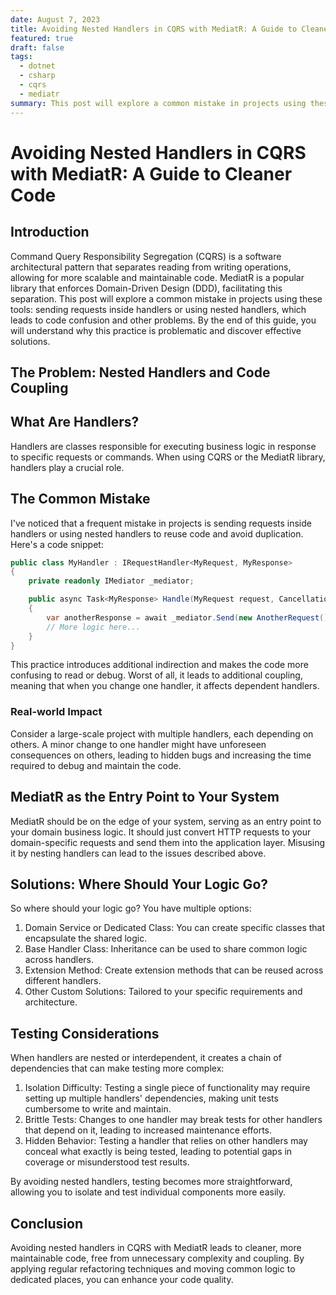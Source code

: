 ```yaml
---
date: August 7, 2023
title: Avoiding Nested Handlers in CQRS with MediatR: A Guide to Cleaner Code
featured: true
draft: false
tags:
  - dotnet
  - csharp
  - cqrs
  - mediatr
summary: This post will explore a common mistake in projects using these tools: sending requests inside handlers or using nested handlers, which leads to code confusion and other problems. By the end of this guide, you will understand why this practice is problematic and discover effective solutions.
---
```


# Avoiding Nested Handlers in CQRS with MediatR: A Guide to Cleaner Code

## Introduction

Command Query Responsibility Segregation (CQRS) is a software architectural pattern that separates reading from writing operations, allowing for more scalable and maintainable code. MediatR is a popular library that enforces Domain-Driven Design (DDD), facilitating this separation. This post will explore a common mistake in projects using these tools: sending requests inside handlers or using nested handlers, which leads to code confusion and other problems. By the end of this guide, you will understand why this practice is problematic and discover effective solutions.

## The Problem: Nested Handlers and Code Coupling

## What Are Handlers?

Handlers are classes responsible for executing business logic in response to specific requests or commands. When using CQRS or the MediatR library, handlers play a crucial role.

## The Common Mistake

I've noticed that a frequent mistake in projects is sending requests inside handlers or using nested handlers to reuse code and avoid duplication. Here's a code snippet:

```csharp
public class MyHandler : IRequestHandler<MyRequest, MyResponse>
{
    private readonly IMediator _mediator;

    public async Task<MyResponse> Handle(MyRequest request, CancellationToken cancellationToken)
    {
        var anotherResponse = await _mediator.Send(new AnotherRequest(), cancellationToken);
        // More logic here...
    }
}
```

This practice introduces additional indirection and makes the code more confusing to read or debug. Worst of all, it leads to additional coupling, meaning that when you change one handler, it affects dependent handlers.

### Real-world Impact

Consider a large-scale project with multiple handlers, each depending on others. A minor change to one handler might have unforeseen consequences on others, leading to hidden bugs and increasing the time required to debug and maintain the code.


## MediatR as the Entry Point to Your System

MediatR should be on the edge of your system, serving as an entry point to your domain business logic. It should just convert HTTP requests to your domain-specific requests and send them into the application layer. Misusing it by nesting handlers can lead to the issues described above.

## Solutions: Where Should Your Logic Go?

So where should your logic go? You have multiple options:

1. Domain Service or Dedicated Class: You can create specific classes that encapsulate the shared logic.
2. Base Handler Class: Inheritance can be used to share common logic across handlers.
3. Extension Method: Create extension methods that can be reused across different handlers.
4. Other Custom Solutions: Tailored to your specific requirements and architecture.

## Testing Considerations

When handlers are nested or interdependent, it creates a chain of dependencies that can make testing more complex:

1. Isolation Difficulty: Testing a single piece of functionality may require setting up multiple handlers' dependencies, making unit tests cumbersome to write and maintain.
2. Brittle Tests: Changes to one handler may break tests for other handlers that depend on it, leading to increased maintenance efforts.
3. Hidden Behavior: Testing a handler that relies on other handlers may conceal what exactly is being tested, leading to potential gaps in coverage or misunderstood test results.

By avoiding nested handlers, testing becomes more straightforward, allowing you to isolate and test individual components more easily.

## Conclusion

Avoiding nested handlers in CQRS with MediatR leads to cleaner, more maintainable code, free from unnecessary complexity and coupling. By applying regular refactoring techniques and moving common logic to dedicated places, you can enhance your code quality.
